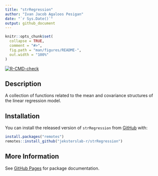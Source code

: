 ```yaml
---
title: "strRegression"
author: "Ivan Jacob Agaloos Pesigan"
date: "`r Sys.Date()`"
output: github_document
---
```


<!-- README.md is generated from README.Rmd. Please edit that file -->

```r
knitr::opts_chunk$set(
  collapse = TRUE,
  comment = "#>",
  fig.path = "man/figures/README-",
  out.width = "100%"
)
```

<!-- badges: start -->
[![R-CMD-check](https://github.com/jeksterslab-r/strRegression/workflows/R-CMD-check/badge.svg)](https://github.com/jeksterslab-r/strRegression/actions)
<!-- badges: end -->

## Description

A collection of functions
related to the mean and covariance structures
of the linear regression model.

## Installation

You can install the released version of `strRegression` from [GitHub](https://github.com/jeksterslab-r/strRegression) with:

```r
install.packages("remotes")
remotes::install_github("jeksterslab-r/strRegression")
```

## More Information

See [GitHub Pages](https://jeksterslab-r.github.io/strRegression/index.html)
for package documentation.
